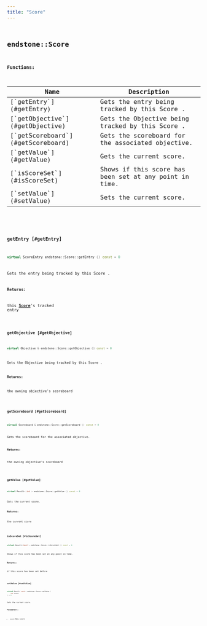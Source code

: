 ```yaml
---
title: "Score"
---
```


## <code className="doc-symbol doc-symbol-class"/> endstone::Score

















**Functions:**

<table>
<thead>
   <tr>
      <th>Name</th>
      <th>Description</th>
   </tr>
</thead>
<tbody>
<tr key="classendstone_1_1_score_1ad4f90b17d4d35334a1732bf428649368">
    <td>[`getEntry`](#getEntry)</td>
    <td>Gets the entry being tracked by this Score .</td>
</tr>
<tr key="classendstone_1_1_score_1a15ddb09b97449ea2805cc1b68ad1231a">
    <td>[`getObjective`](#getObjective)</td>
    <td>Gets the Objective being tracked by this Score .</td>
</tr>
<tr key="classendstone_1_1_score_1a3501e51b79e4d696e4d2513752d9967d">
    <td>[`getScoreboard`](#getScoreboard)</td>
    <td>Gets the scoreboard for the associated objective.</td>
</tr>
<tr key="classendstone_1_1_score_1af2ee6bac6b319da8830876d01be9cb89">
    <td>[`getValue`](#getValue)</td>
    <td>Gets the current score.</td>
</tr>
<tr key="classendstone_1_1_score_1a9a67b67e08e453c1b18568dd7404a04f">
    <td>[`isScoreSet`](#isScoreSet)</td>
    <td>Shows if this score has been set at any point in time.</td>
</tr>
<tr key="classendstone_1_1_score_1af9354fe026c4039778140e04124dfce4">
    <td>[`setValue`](#setValue)</td>
    <td>Sets the current score.</td>
</tr>
</tbody>
</table>

### <code className="doc-symbol doc-symbol-function"/> getEntry [#getEntry]

```cpp
virtual ScoreEntry endstone::Score::getEntry () const = 0
```

Gets the entry being tracked by this Score .





**Returns:**

this [**Score**](classendstone_1_1_score.md)'s tracked entry 





        
### <code className="doc-symbol doc-symbol-function"/> getObjective [#getObjective]

```cpp
virtual Objective & endstone::Score::getObjective () const = 0
```

Gets the Objective being tracked by this Score .





**Returns:**

the owning objective's scoreboard 





        
### <code className="doc-symbol doc-symbol-function"/> getScoreboard [#getScoreboard]

```cpp
virtual Scoreboard & endstone::Score::getScoreboard () const = 0
```

Gets the scoreboard for the associated objective.





**Returns:**

the owning objective's scoreboard 





        
### <code className="doc-symbol doc-symbol-function"/> getValue [#getValue]

```cpp
virtual Result< int > endstone::Score::getValue () const = 0
```

Gets the current score.





**Returns:**

the current score 





        
### <code className="doc-symbol doc-symbol-function"/> isScoreSet [#isScoreSet]

```cpp
virtual Result< bool > endstone::Score::isScoreSet () const = 0
```

Shows if this score has been set at any point in time.





**Returns:**

if this score has been set before 





        
### <code className="doc-symbol doc-symbol-function"/> setValue [#setValue]

```cpp
virtual Result< void > endstone::Score::setValue (
    int score
) = 0
```

Sets the current score.





**Parameters:**


* `score` New score 




        